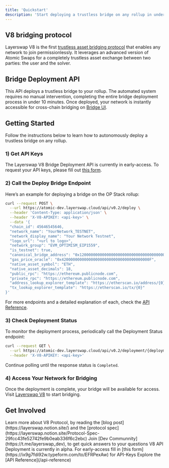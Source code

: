 ```yaml
---
title: 'Quickstart'
description: 'Start deploying a trustless bridge on any rollup in under 10 minutes'
---
```


## V8 bridging protocol
Layerswap V8 is the first [trustless asset bridging protocol](https://layerswap.notion.site) that enables any network to join permissionlessly. It leverages an advanced version of Atomic Swaps for a completely trustless asset exchange between two parties: the user and the solver.

## Bridge Deployment API
This API deploys a trustless bridge to your rollup. The automated system requires no manual intervention, completing the entire bridge deployment process in under 10 minutes. Once deployed, your network is instantly accessible for cross-chain bridging on [Bridge UI](https://layerswap.io/v8).

## Getting Started
Follow the instructions below to learn how to autonomously deploy a trustless bridge on any rollup.

### 1) Get API Keys
The Layerswap V8 Bridge Deployment API is currently in early-access. To request your API keys, please fill out [this form](https://ix9g7fdi92w.typeform.com/to/EFRPexAw).

### 2) Call the Deploy Bridge Endpoint
Here’s an example for deploying a bridge on the OP Stack rollup:

```bash
curl --request POST \
  --url https://atomic-dev.layerswap.cloud/api/v0.2/deploy \
  --header 'Content-Type: application/json' \
  --header 'X-V8-APIKEY: <api-key>' \
  --data '{
  "chain_id": 45646545646,
  "network_name": "YourNetwork_TESTNET",
  "network_display_name": "Your Network Testnet",
  "logo_url": "<url to logo>",
  "network_group": "EVM_OPTIMISM_EIP1559",
  "is_testnet": true,
  "canonical_bridge_address": "0x1200000000000000000000000000000000000000",
  "gas_price_oracle": "0x420000000000000000000000000000000000000F",
  "native_asset_symbol": "ETH",
  "native_asset_decimals": 18,
  "public_rpc": "https://ethereum.publicnode.com",
  "private_rpc": "https://ethereum.publicnode.com",
  "address_lookup_explorer_template": "https://etherscan.io/address/{0}",
  "tx_lookup_explorer_template": "https://etherscan.io/tx/{0}"
}'
```

For more endpoints and a detailed explanation of each, check the [API Reference](/api-reference).

### 3) Check Deployment Status
To monitor the deployment process, periodically call the Deployment Status endpoint:

```bash
curl --request GET \
  --url https://atomic-dev.layerswap.cloud/api/v0.2/deployment/{deploymentId} \
  --header 'X-V8-APIKEY: <api-key>'
```

Continue polling until the response status is `Completed`.

### 4) Access Your Network for Bridging
Once the deployment is complete, your bridge will be available for access. Visit [Layerswap V8](https://layerswap.io/v8) to start bridging.

## Get Involved

<CardGroup cols={2}>
  <Card title="V8 Protocol" icon="square-1">
    Learn more about V8 Protocol, by reading the [blog post](https://layerswap.notion.site/) and the [protocol spec](https://layerswap.notion.site/Protocol-Spec-29fcc43fe52742fe9b0eab336f6c2ebc)
  </Card>
  <Card title="Dev Communnity" icon="square-2">
    Join [Dev Communnity](https://t.me/layerswap_dev), to get quick answers to your questions
  </Card>
  <Card title="API-Keys" icon="square-3">
    V8 API Deployment is currently in alpha. For early-access fill in [this form](https://ix9g7fdi92w.typeform.com/to/EFRPexAw) for API-Keys
  </Card>
  <Card title="API Reference" icon="square-4">
    Explore the [API Reference](/api-reference)
  </Card>
</CardGroup>